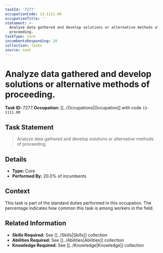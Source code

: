 ```yaml
---
taskId: '7277'
occupationCode: 13-1111.00
occupationTitle: ''
statement: >-
  Analyze data gathered and develop solutions or alternative methods of
  proceeding.
taskType: Core
incumbentsResponding: 20
collection: Tasks
source: onet
---
```

# Analyze data gathered and develop solutions or alternative methods of proceeding.

**Task ID:** 7277
**Occupation:** [[../Occupations|Occupation]] with code `13-1111.00`

## Task Statement

> Analyze data gathered and develop solutions or alternative methods of proceeding.

## Details

- **Type:** Core
- **Performed By:** 20.0% of incumbents

## Context

This task is part of the standard duties performed in this occupation. The percentage indicates how common this task is among workers in the field.

## Related Information

- **Skills Required:** See [[../Skills|Skills]] collection
- **Abilities Required:** See [[../Abilities|Abilities]] collection
- **Knowledge Required:** See [[../Knowledge|Knowledge]] collection
